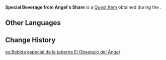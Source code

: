 {{Item Infobox
|id           = 100544
|image        = Item Quest Gift.png
|type         = Quest Items
|description  = An extra-special beverage obtained from the Angel's Share. Claimed to be the most cool and refreshing beverage ever, one can certainly feel the wind at the back of the throat more keenly after consuming it.
|source1      = Given during [[Equivalent Exchange]]
}}
'''Special Beverage from Angel's Share''' is a [[Quest Item]] obtained during the {{Quest|Equivalent Exchange}}.

==Other Languages==
{{Other Languages
|default_hidden = 1
|en      = Special Beverage from Angel's Share
|zhs     = 「天使的馈赠」的特色饮料
|zhs_rm  = "Tiānshǐ de Kuìzèng" de Tèsè Yǐnliào
|zht     = 「天使的饋贈」的特色飲料
|zht_rm  = "Tiānshǐ de Kuìzèng" de Tèsè Yǐnliào
|ja      = 「エンジェルズシェア」の人気メニュー
|ja_rm   = "Enjeruzu Shea" no Ninki Menyuu
|ko      = 「천사의 몫」의 특제 음료
|ko_rm   = "Cheonsa-ui Mok"-ui Teukje Eumryo
|es      = Bebida especial de la taberna El Obsequio del Ángel
|fr      = Boisson spéciale du Cadeau de l'Ange
|ru      = Особый напиток «Доли ангелов»
|th      = เครื่องดื่มสุดพิเศษของร้าน Angel's Share
|th_rm   = 
|vi      = Đồ uống đặc sắc của quán Quà Tặng Của Thiên Sứ
|de      = Spezialgetränk der Engelsgabe
|id      = Minuman Hadiah Angel's Share
|pt      = Bebida Especial do Presentes dos Anjos
|tr      = Meleklerin Payı Özel İçeceği
|it      = Bevanda speciale del Dono dell'Angelo
}}

==Change History==
{{Change History|1.0}}

[[es:Bebida especial de la taberna El Obsequio del Ángel]]